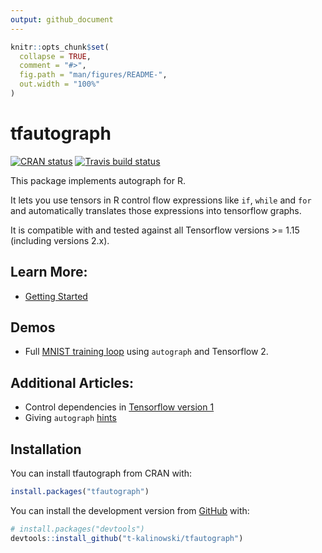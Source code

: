 ```yaml
---
output: github_document
---
```


<!-- README.md is generated from README.Rmd. Please edit that file -->

```r
knitr::opts_chunk$set(
  collapse = TRUE,
  comment = "#>",
  fig.path = "man/figures/README-",
  out.width = "100%"
)
```

# tfautograph

<!-- badges: start -->
[![CRAN status](https://www.r-pkg.org/badges/version/tfautograph)](https://CRAN.R-project.org/package=tfautograph)
[![Travis build status](https://travis-ci.com/t-kalinowski/tfautograph.svg?branch=master)](https://travis-ci.com/t-kalinowski/tfautograph)
<!-- badges: end -->

This package implements autograph for R. 

It lets you use tensors in R control flow expressions like `if`, `while` and
`for` and automatically translates those expressions into tensorflow graphs. 

It is compatible with and tested against all Tensorflow versions >= 1.15 (including versions 2.x).


## Learn More: 

+  [Getting Started](https://t-kalinowski.github.io/tfautograph/articles/tfautograph.html)


## Demos

+  Full [MNIST training loop](https://t-kalinowski.github.io/tfautograph/articles/demo-mnist.html) using `autograph` and Tensorflow 2.


## Additional Articles:

+  Control dependencies in [Tensorflow version 1](https://t-kalinowski.github.io/tfautograph/articles/tf-v1.html)
+  Giving `autograph` [hints](https://t-kalinowski.github.io/tfautograph/articles/hints.html)


## Installation
You can install tfautograph from CRAN with:
```r
install.packages("tfautograph")
```

You can install the development version from [GitHub](https://github.com/) with:
```r
# install.packages("devtools")
devtools::install_github("t-kalinowski/tfautograph")
```
